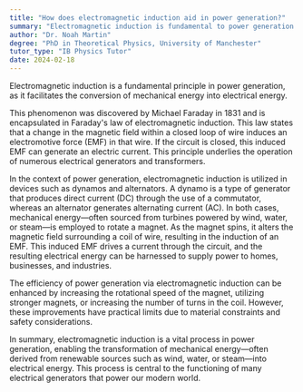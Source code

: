```yaml
---
title: "How does electromagnetic induction aid in power generation?"
summary: "Electromagnetic induction is fundamental to power generation as it converts mechanical energy into electrical energy."
author: "Dr. Noah Martin"
degree: "PhD in Theoretical Physics, University of Manchester"
tutor_type: "IB Physics Tutor"
date: 2024-02-18
---
```


Electromagnetic induction is a fundamental principle in power generation, as it facilitates the conversion of mechanical energy into electrical energy.

This phenomenon was discovered by Michael Faraday in $1831$ and is encapsulated in Faraday's law of electromagnetic induction. This law states that a change in the magnetic field within a closed loop of wire induces an electromotive force (EMF) in that wire. If the circuit is closed, this induced EMF can generate an electric current. This principle underlies the operation of numerous electrical generators and transformers.

In the context of power generation, electromagnetic induction is utilized in devices such as dynamos and alternators. A dynamo is a type of generator that produces direct current (DC) through the use of a commutator, whereas an alternator generates alternating current (AC). In both cases, mechanical energy—often sourced from turbines powered by wind, water, or steam—is employed to rotate a magnet. As the magnet spins, it alters the magnetic field surrounding a coil of wire, resulting in the induction of an EMF. This induced EMF drives a current through the circuit, and the resulting electrical energy can be harnessed to supply power to homes, businesses, and industries.

The efficiency of power generation via electromagnetic induction can be enhanced by increasing the rotational speed of the magnet, utilizing stronger magnets, or increasing the number of turns in the coil. However, these improvements have practical limits due to material constraints and safety considerations.

In summary, electromagnetic induction is a vital process in power generation, enabling the transformation of mechanical energy—often derived from renewable sources such as wind, water, or steam—into electrical energy. This process is central to the functioning of many electrical generators that power our modern world.
    